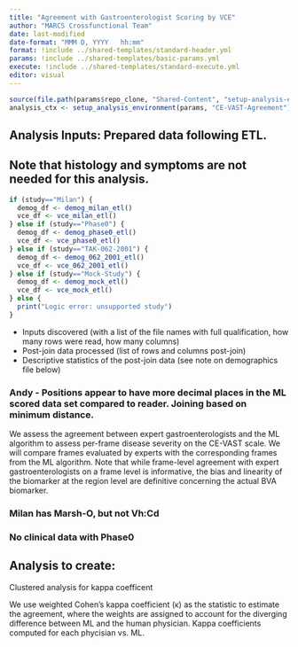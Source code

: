 ```yaml
---
title: "Agreement with Gastroenterologist Scoring by VCE"
author: "MARCS Crossfunctional Team"
date: last-modified
date-format: "MMM D, YYYY   hh:mm"
format: !include ../shared-templates/standard-header.yml
params: !include ../shared-templates/basic-params.yml
execute: !include ../shared-templates/standard-execute.yml
editor: visual
---
```


```r
source(file.path(params$repo_clone, "Shared-Content", "setup-analysis-environment.R"))
analysis_ctx <- setup_analysis_environment(params, "CE-VAST-Agreement")
```

## Analysis Inputs: Prepared data following ETL.

## Note that histology and symptoms are not needed for this analysis.

```r
if (study=="Milan") {
  demog_df <- demog_milan_etl()
  vce_df <- vce_milan_etl()
} else if (study=="Phase0") {
  demog_df <- demog_phase0_etl()
  vce_df <- vce_phase0_etl()
} else if (study=="TAK-062-2001") {
  demog_df <- demog_062_2001_etl()
  vce_df <- vce_062_2001_etl()
} else if (study=="Mock-Study") {
  demog_df <- demog_mock_etl()
  vce_df <- vce_mock_etl()
} else {
  print("Logic error: unsupported study")
}
```

::: callout-note
-   Inputs discovered (with a list of the file names with full qualification, how many rows were read, how many columns)
-   Post-join data processed (list of rows and columns post-join)
-   Descriptive statistics of the post-join data (see note on demographics file below)
:::

### Andy - Positions appear to have more decimal places in the ML scored data set compared to reader. Joining based on minimum distance.

We assess the agreement between expert gastroenterologists and the ML algorithm to assess per-frame disease severity on the CE-VAST scale. We will compare frames evaluated by experts with the corresponding frames from the ML algorithm. Note that while frame-level agreement with expert gastroenterologists on a frame level is informative, the bias and linearity of the biomarker at the region level are definitive concerning the actual BVA biomarker.

### Milan has Marsh-O, but not Vh:Cd

### No clinical data with Phase0

## Analysis to create:

Clustered analysis for kappa coefficent

We use weighted Cohen's kappa coefficient (κ) as the statistic to estimate the agreement, where the weights are assigned to account for the diverging difference between ML and the human physician. Kappa coefficients computed for each phycisian vs. ML.
